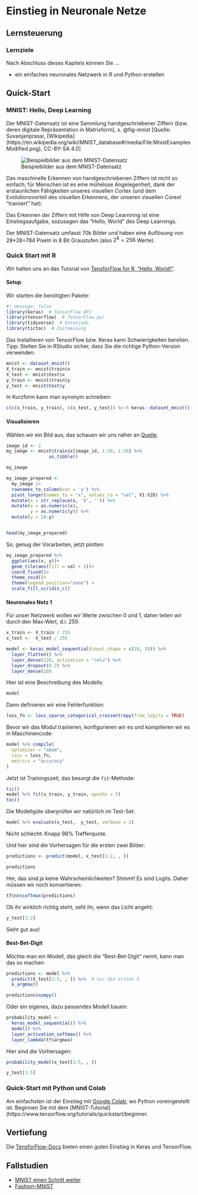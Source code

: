 # Einstieg in Neuronale Netze

## Lernsteuerung


### Lernziele

Nach Abschluss dieses Kapitels können Sie ...

- ein einfaches neuronales Netzwerk in R und Python erstellen


## Quick-Start

### MNIST: Hello, Deep Learning

Der MNIST-Datensatz ist eine Sammlung handgeschriebener Ziffern (bzw. deren digitale Repräsentation in Matrixform), s. @fig-mnist [Quelle: Suvanjanprasai, [Wikipedia](https://en.wikipedia.org/wiki/MNIST_database#/media/File:MnistExamplesModified.png), CC-BY-SA 4.0]

![Beispielbilder aus dem MNIST-Datensatz](img/MnistExamplesModified.png){#fig-mnist}

Das maschinelle Erkennen von handgeschriebenen Ziffern ist nicht so einfach;
für Menschen ist es eine mühelose Angelegenheit, dank der erstaunlichen Fähigkeiten unseres visuellen Cortex (und dem Evolutionsvorteil des visuellen Erkennens, der unseren visuellen Corext "trainiert" hat).

Das Erkennen der Ziffern mit Hilfe von Deep Learninng ist eine Einstiegsaufgabe,
sozusagen das "Hello, World" des Deep Learnings.

Der MNIST-Datensatz umfasst 70k Bilder und haben eine Auflösung von 28*28=784 Pixeln in 8 Bit Graustufen (also $2^8 = 256$ Werte).


### Quick Start mit R

Wir halten uns an das Tutorial von [TensforFlow for R, "Hello, World!"](https://tensorflow.rstudio.com/tutorials/quickstart/beginner).


#### Setup

Wir starten die benötigten Pakete:

```r
#| message: false
library(keras)  # TensorFlow API
library(tensorflow)  # TensorFlow pur
library(tidyverse)  # Datenjudo
library(tictoc)  # Zeitmessung
```

Das Installieren von TensorFlow bzw. Keras kann Schwierigkeiten bereiten.
Tipp: Stellen Sie in RStudio sicher, dass Sie die richtige Python-Version verwenden.


```r
mnist <- dataset_mnist()
X_train <- mnist$train$x
X_test <- mnist$test$x
y_train <- mnist$train$y
y_test <- mnist$test$y
```

In Kurzform kann man synonym schreiben:

```r
c(c(x_train, y_train), c(x_test, y_test)) %<-% keras::dataset_mnist()
```


#### Visualisieren

Wählen wir ein Bild aus; das schauen wir uns näher an [Quelle](https://stackoverflow.com/questions/43420754/plot-mnist-digits-with-ggplot2).

```r
image_id <- 2
my_image <- mnist$train$x[image_id, 1:28, 1:28] %>%
                as_tibble()

my_image
```


```r
my_image_prepared <- 
  my_image |> 
  rownames_to_column(var = 'y') %>% 
  pivot_longer(names_to = "x", values_to = "val", V1:V28) %>%
  mutate(x = str_replace(x, 'V', '')) %>% 
  mutate(x = as.numeric(x),
         y = as.numeric(y)) %>% 
  mutate(y = 28-y) 


head(my_image_prepared)
```


So, genug der Vorarbeiten, jetzt plotten:

```r
my_image_prepared %>%
  ggplot(aes(x, y))+
  geom_tile(aes(fill = val + 1))+
  coord_fixed()+
  theme_void()+
  theme(legend.position="none") +
  scale_fill_viridis_c()
```




#### Neuronales Netz 1




Für unser Netzwerk wollen wir Werte zwischen 0 und 1, daher teilen wir durch den Max-Wert, d.i. 255:

```r
x_train <- X_train / 255
x_test <-  X_test / 255
```



```r
model <- keras_model_sequential(input_shape = c(28, 28)) %>%
  layer_flatten() %>%
  layer_dense(128, activation = "relu") %>%
  layer_dropout(0.2) %>%
  layer_dense(10)
```

Hier ist eine Beschreibung des Modells:

```r
model
```


Dann definieren wir eine Fehlerfunktion:


```r
loss_fn <- loss_sparse_categorical_crossentropy(from_logits = TRUE)
```


Bevor wir das Modul trainieren, konfigurieren wir es und kompilieren wir es in Maschinencode:

```r
model %>% compile(
  optimizer = "adam",
  loss = loss_fn,
  metrics = "accuracy"
)
```



Jetzt ist Trainingszeit, das besorgt die `fit`-Methode:

```r
tic()
model %>% fit(x_train, y_train, epochs = 5)
toc()
```


Die Modellgüte überprüfen wir natürlich im Test-Set:

```r
model %>% evaluate(x_test,  y_test, verbose = 2)
```

Nicht schlecht: Knapp 98% Trefferquote.

Und hier sind die Vorhersagen für die ersten zwei Bilder:

```r
predictions <- predict(model, x_test[1:2, , ])

predictions
```

Hm, das sind ja keine Wahrscheinlichkeiten? Stimmt! Es sind Logits.
Daher müssen wir noch konvertieren:

```r
tf$nn$softmax(predictions)
```


Ob ihr wirklich richtig steht, seht ihr, wenn das Licht angeht:


```r
y_test[1:2]
```


Sieht gut aus!


#### Best-Bet-Digit


Möchte man ein Modell, das gleich die "Best-Bet-Digit" nennt, kann man das so machen:


```r
predictions <- model %>%
  predict(X_test[1:5, , ]) %>%  # nur die ersten 5
  k_argmax()

predictions$numpy()
```


Oder ein eigenes, dazu passendes Modell bauen:

```r
probability_model <- 
  keras_model_sequential() %>%
  model() %>%
  layer_activation_softmax() %>%
  layer_lambda(tf$argmax)
```


Hier sind die Vorhersagen:

```r
probability_model(x_test[1:5, , ])
```


```r
y_test[1:5]
```



<!-- #### Modellgüte  -->

<!-- Die Modellgüte wird von `evaluate` ausgegeben. -->
<!-- Aber wir könne -->




### Quick-Start mit Python und Colab

Am einfachsten ist der Einstieg mit [Google Colab](https://colab.research.google.com/), wo Python voreingestellt ist.
Beginnen Sie mit dem [MNIST-Tutorial](https://www.tensorflow.org/tutorials/quickstart/beginner.




## Vertiefung

Die [TensforFlow-Docs](https://www.tensorflow.org/guide/keras) bieten einen guten Einstieg in Keras und TensorFlow.



## Fallstudien


- [MNIST einen Schritt weiter](https://appsilon.com/r-keras-mnist/) 
- [Fashion-MNIST](https://www.tensorflow.org/tutorials/keras/classification)
